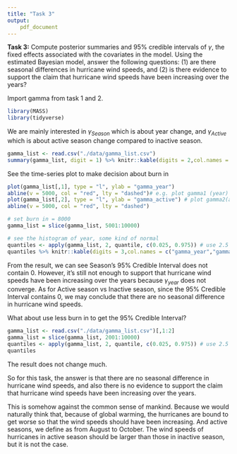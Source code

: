 ```yaml
---
title: "Task 3"
output: 
    pdf_document
---
```



**Task 3:** Compute posterior summaries and 95% credible intervals of $\gamma$, the fixed effects associated with the covariates in the model. Using the estimated Bayesian model, answer the following questions: (1) are there seasonal differences in hurricane wind speeds, and (2) is there evidence to support the claim that hurricane wind speeds have been increasing over the years?

Import gamma from task 1 and 2.
```r
library(MASS)
library(tidyverse)
```

We are mainly interested in $\gamma_{Season}$ which is about year change, and $\gamma_{Active}$ which is about active season change compared to inactive season.
```r
gamma_list <- read.csv("./data/gamma_list.csv")
summary(gamma_list, digit = 1) %>% knitr::kable(digits = 2,col.names = c("gamma_year","gamma_active","gamma_ET","gamma_NR","gamma_SS","gamma_TS"))

```

See the time-series plot to make decision about burn in
```r
plot(gamma_list[,1], type = "l", ylab = "gamma_year")
abline(v = 5000, col = "red", lty = "dashed")# e.g. plot gamma1 (year)              seems not converge, just take the last stable part 8001-9000
plot(gamma_list[,2], type = "l", ylab = "gamma_active") # plot gamma2(active season)           seems converge, keep the number of burn in same as year
abline(v = 5000, col = "red", lty = "dashed")
```

```r
# set burn in = 8000
gamma_list = slice(gamma_list, 5001:10000)
```

```r
# see the histogram of year, some kind of normal
quantiles <- apply(gamma_list, 2, quantile, c(0.025, 0.975)) # use 2.5 and 97.5 quantile to get 95% credible interval
quantiles %>% knitr::kable(digits = 3,col.names = c("gamma_year","gamma_active","gamma_ET","gamma_NR","gamma_SS","gamma_TS"))
```

From the result, we can see Season's 95% Credible Interval does not contain 0. However, it's still not enough to support that hurricane wind speeds have been increasing over the years because $\gamma_{year}$ does not converge. As for Active season vs Inactive season, since the 95% Credible Interval contains 0, we may conclude that there are no seasonal difference in hurricane wind speeds.

What about use less burn in to get the 95% Credible Interval?
```r
gamma_list <- read.csv("./data/gamma_list.csv")[,1:2] 
gamma_list = slice(gamma_list, 2001:10000)
quantiles <- apply(gamma_list, 2, quantile, c(0.025, 0.975)) # use 2.5 and 97.5 quantile to get 95% credible interval
quantiles
```

The result does not change much.

So for this task, the answer is that there are no seasonal difference in hurricane wind speeds, and also there is no evidence to support the claim that hurricane wind speeds have been increasing over the years.

This is somehow against the common sense of mankind. Because we would naturally think that, because of global warming, the hurricanes are bound to get worse so that the wind speeds should have been increasing. And active seasons, we define as from August to October. The wind speeds of hurricanes in active season should be larger than those in inactive season, but it is not the case.

```r

```

